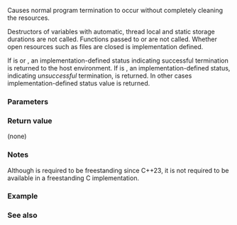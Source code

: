 {{cpp/title|_Exit}}
{{cpp/utility/program/navbar}}
{{ddcl|header=cstdlib|since=c++11|
[[noreturn]] void _Exit( int exit_code ) noexcept;
}}

Causes normal program termination to occur without completely cleaning the resources.

Destructors of variables with automatic, thread local and static storage durations are not called. Functions passed to {{lc|std::at_quick_exit()}} or {{lc|std::atexit()}} are not called. Whether open resources such as files are closed is implementation defined. 

If {{tt|exit_code}} is {{lc|0}} or {{lc|EXIT_SUCCESS}}, an implementation-defined status indicating successful termination is returned to the host environment. If {{tt|exit_code}} is {{lc|EXIT_FAILURE}}, an implementation-defined status, indicating ''unsuccessful'' termination, is returned. In other cases implementation-defined status value is returned.

{{rrev|since=c++23|
A freestanding implementation is required to provide {{tt|std::_Exit}}.
}}

===Parameters===
{{par begin}}
{{par|exit_code|exit status of the program}}
{{par end}}

===Return value===
(none)

===Notes===
Although {{tt|_Exit}} is required to be freestanding since C++23, it is not required to be available in a freestanding C implementation.

===Example===
{{example
|code=
#include &lt;iostream&gt;

class Static
{
public:
    ~Static() 
    {
        std::cout &lt;&lt; "Static dtor\n";
    }
};

class Local
{
public:
    ~Local() 
    {
        std::cout &lt;&lt; "Local dtor\n";
    }
};

Static static_variable; // dtor of this object will *not* be called

void atexit_handler()
{
    std::cout &lt;&lt; "atexit handler\n";
}

int main()
{
    Local local_variable; // dtor of this object will *not* be called
    
    // handler will *not* be called
    const int result = std::atexit(atexit_handler);

    if (result != 0)
    {
        std::cerr &lt;&lt; "atexit registration failed\n";
        return EXIT_FAILURE;
    }

    std::cout &lt;&lt; "test" &lt;&lt; std::endl; // flush from std::endl
        // needs to be here, otherwise nothing will be printed
    std::_Exit(EXIT_FAILURE);
}
|output=
test
}}

===See also===
{{dsc begin}}
{{dsc inc|cpp/utility/program/dsc abort}}
{{dsc inc|cpp/utility/program/dsc exit}}
{{dsc see c|c/program/_Exit}}
{{dsc end}}

{{langlinks|de|es|fr|it|ja|pt|ru|zh}}